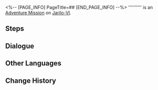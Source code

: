 <%-- [PAGE_INFO]
PageTitle=##
[END_PAGE_INFO] --%>
{{Stub|Dialogue.}}
{{Mission Infobox
|id            = 8001267
|title         = 
|image         = <!--Mission .png-->
|type          = Adventure
|event_name    = 
|chapter       = 
|requirements  = [[Adventure Mission]] ''[[Opportunity Makes the Thief (IV)]]'' completed
|summary       = <!--official mission summary from Fate's Atlas-->
|characters    = Eris; Trailblazer
|startLocation = [[Jarilo-VI]] - [[History and Culture Museum]]
|world         = Jarilo-VI
|area          = History and Culture Museum
|prev          = Opportunity Makes the Thief (IV)
|next          = 
|rewards       = 
}}
'''''''''' is an [[Adventure Mission]] on [[Jarilo-VI]].

==Steps==


<!--
==Gameplay Notes==

--><!--
==Trial Character==

-->
==Dialogue==
{{Stub Dialogue}}

{{Dialogue End}}

==Other Languages==
{{Other Languages
|en   = 
|zhs  = 
|zht  = 
|ja   = 
|ko   = 
|es   = 
|fr   = 
|ru   = 
|th   = 
|vi   = 
|de   = 
|id   = 
|pt   = 
}}

==Change History==
{{Change History|1.1}}
